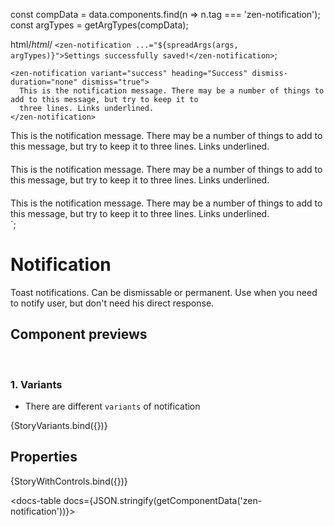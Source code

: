 
const compData = data.components.find(n => n.tag === 'zen-notification');
const argTypes = getArgTypes(compData);

<Meta title="Notifications/Notification" component="zen-notification" argTypes={argTypes} />

  html/*html*/ `<zen-notification ...="${spreadArgs(args, argTypes)}">Settings successfully saved!</zen-notification>`;

    <zen-notification variant="success" heading="Success" dismiss-duration="none" dismiss="true">
      This is the notification message. There may be a number of things to add to this message, but try to keep it to
      three lines. Links underlined.
    </zen-notification>
  </div>
  <div style="padding-bottom: 20px">
    <zen-notification variant="info" heading="Info" dismiss-duration="none" dismiss="true">
      This is the notification message. There may be a number of things to add to this message, but try to keep it to
      three lines. Links underlined.
    </zen-notification>
  </div>
  <div style="padding-bottom: 20px">
    <zen-notification variant="warning" heading="Warning" dismiss-duration="none" dismiss="true">
      This is the notification message. There may be a number of things to add to this message, but try to keep it to
      three lines. Links underlined.
    </zen-notification>
  </div>
  <div>
    <zen-notification variant="error" heading="Error" dismiss-duration="none" dismiss="true">
      This is the notification message. There may be a number of things to add to this message, but try to keep it to
      three lines. Links underlined.
    </zen-notification>
  </div>`;

# Notification

Toast notifications. Can be dismissable or permanent.
Use when you need to notify user, but don't need his direct response.

## Component previews

<br />

### 1. Variants

- There are different `variants` of notification

<Canvas>
  <Story name="button">{StoryVariants.bind({})}</Story>
</Canvas>

## Properties

<Canvas>
  <Story
    name="default"
    args={{
      ...getDefaultArgs(argTypes),
      // override some default values:
      dismissDuration: 'none',
      heading: 'Success',
    }}
  >
    {StoryWithControls.bind({})}
  </Story>
</Canvas>

<ArgsTable story="default" />

<docs-table docs={JSON.stringify(getComponentData('zen-notification'))}></docs-table>
